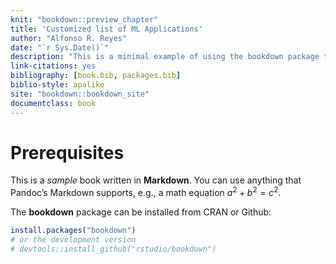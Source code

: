 ```yaml
--- 
knit: "bookdown::preview_chapter"
title: 'Customized list of ML Applications'
author: "Alfonso R. Reyes"
date: "`r Sys.Date()`"
description: "This is a minimal example of using the bookdown package to write a book. The output format for this example is bookdown::gitbook."
link-citations: yes
bibliography: [book.bib, packages.bib]
biblio-style: apalike
site: "bookdown::bookdown_site"
documentclass: book
---
```


# Prerequisites

This is a _sample_ book written in **Markdown**. You can use anything that Pandoc's Markdown supports, e.g., a math equation $a^2 + b^2 = c^2$.

The **bookdown** package can be installed from CRAN or Github:

```r
install.packages("bookdown")
# or the development version
# devtools::install_github("rstudio/bookdown")
```

